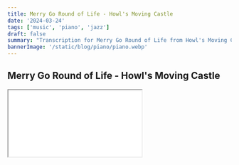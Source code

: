 ```yaml
---
title: Merry Go Round of Life - Howl's Moving Castle
date: '2024-03-24'
tags: ['music', 'piano', 'jazz']
draft: false
summary: "Transcription for Merry Go Round of Life from Howl's Moving Castle"
bannerImage: '/static/blog/piano/piano.webp'
---
```


## Merry Go Round of Life - Howl's Moving Castle

<iframe
  src="/static/blog/piano/merry-go-round-of-life.pdf"
  style={{ width: "100%", height: "1400px", border: "none" }}
  title="Embedded PDF"></iframe>
